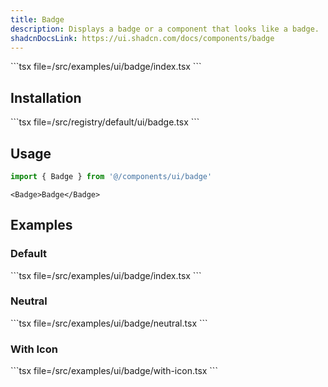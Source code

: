 ```yaml
---
title: Badge
description: Displays a badge or a component that looks like a badge.
shadcnDocsLink: https://ui.shadcn.com/docs/components/badge
---
```


<ComponentPreview component="badge">
  ```tsx file=<rootDir>/src/examples/ui/badge/index.tsx
  ```
</ComponentPreview>

## Installation

<Installation component="badge">
  ```tsx file=<rootDir>/src/registry/default/ui/badge.tsx
  ```
</Installation>

## Usage

```ts
import { Badge } from '@/components/ui/badge'
```

```tsx
<Badge>Badge</Badge>
```

## Examples

### Default

<ComponentPreview component="badge" example="default">
  ```tsx file=<rootDir>/src/examples/ui/badge/index.tsx
  ```
</ComponentPreview>

### Neutral

<ComponentPreview component="badge" example="neutral">
  ```tsx file=<rootDir>/src/examples/ui/badge/neutral.tsx
  ```
</ComponentPreview>

### With Icon

<ComponentPreview component="badge" example="with-icon">
  ```tsx file=<rootDir>/src/examples/ui/badge/with-icon.tsx
  ```
</ComponentPreview>
